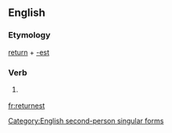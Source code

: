 ==English==

===Etymology===
[[return]] + [[-est]]

===Verb===
{{infl|en|verb form}}

# {{archaic}} {{form of|Second-person singular simple present form|return}}

[[Category:English second-person singular forms]]

[[fr:returnest]]
